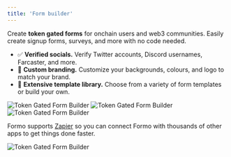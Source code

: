 ```yaml
---
title: 'Form builder'
---
```


Create **token gated forms** for onchain users and web3 communities.
Easily create signup forms, surveys, and more with no code needed.

-  ✅ **Verified socials.** Verify Twitter accounts, Discord usernames, Farcaster, and more.
-  🎨 **Custom branding.** Customize your backgrounds, colours, and logo to match your brand.
-  🎨 **Extensive template library.** Choose from a variety of form templates or build your own.

<Frame caption="Use Formo's Form Builder to create and customize forms for web3.">
	<img src="/images/token-gated-forms-form-builder-0.png" alt="Token Gated Form Builder" />
</Frame>

<Frame caption="Share your forms.">
	<img src="/images/token-gated-forms-form-builder-1.png" alt="Token Gated Form Builder" />
</Frame>

<Frame caption="View all of your form responses.">
	<img src="/images/token-gated-forms-form-builder-2.png" alt="Token Gated Form Builder" />
</Frame>

Formo supports <a href="/features/token-gated-forms/zapier">Zapier</a> so 
you can connect Formo with thousands of other apps to get things done faster.

<Frame caption="Zapier integration.">
	<img src="https://framerusercontent.com/images/sRTW2pknxZmTYqCwBSs4ilIJI4.png?scale-down-to=1024" alt="Token Gated Form Builder" />
</Frame>